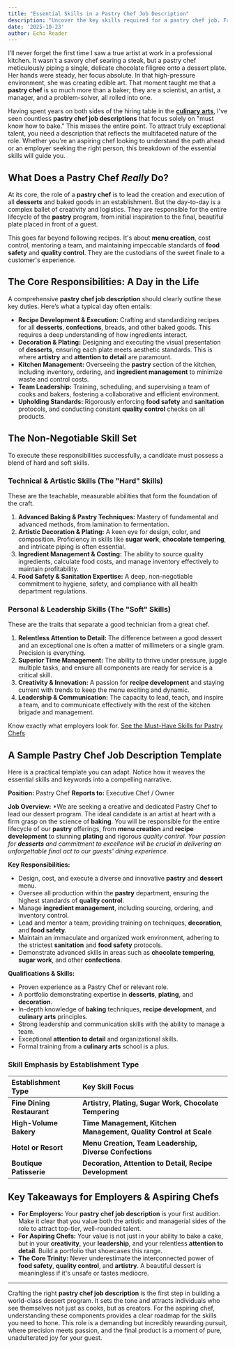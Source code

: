 ```yaml
---
title: "Essential Skills in a Pastry Chef Job Description"
description: "Uncover the key skills required for a pastry chef job. From baking techniques to creativity, find out what it takes to excel in this delicious career."
date: '2025-10-23'
author: Echo Reader
---
```


I’ll never forget the first time I saw a true artist at work in a professional kitchen. It wasn't a savory chef searing a steak, but a pastry chef meticulously piping a single, delicate chocolate filigree onto a dessert plate. Her hands were steady, her focus absolute. In that high-pressure environment, she was creating edible art. That moment taught me that a **pastry chef** is so much more than a baker; they are a scientist, an artist, a manager, and a problem-solver, all rolled into one.

Having spent years on both sides of the hiring table in the [**culinary arts**](https://craftflavor.blog), I've seen countless **pastry chef job descriptions** that focus solely on "must know how to bake." This misses the entire point. To attract truly exceptional talent, you need a description that reflects the multifaceted nature of the role. Whether you're an aspiring chef looking to understand the path ahead or an employer seeking the right person, this breakdown of the essential skills will guide you.

## What Does a Pastry Chef *Really* Do?

At its core, the role of a **pastry chef** is to lead the creation and execution of all **desserts** and baked goods in an establishment. But the day-to-day is a complex ballet of creativity and logistics. They are responsible for the entire lifecycle of the **pastry** program, from initial inspiration to the final, beautiful plate placed in front of a guest.

This goes far beyond following recipes. It's about **menu creation**, cost control, mentoring a team, and maintaining impeccable standards of **food safety** and **quality control**. They are the custodians of the sweet finale to a customer's experience.

## The Core Responsibilities: A Day in the Life

A comprehensive **pastry chef job description** should clearly outline these key duties. Here’s what a typical day often entails:

*   **Recipe Development & Execution:** Crafting and standardizing recipes for all **desserts**, **confections**, breads, and other baked goods. This requires a deep understanding of how ingredients interact.
*   **Decoration & Plating:** Designing and executing the visual presentation of **desserts**, ensuring each plate meets aesthetic standards. This is where **artistry** and **attention to detail** are paramount.
*   **Kitchen Management:** Overseeing the **pastry** section of the kitchen, including inventory, ordering, and **ingredient management** to minimize waste and control costs.
*   **Team Leadership:** Training, scheduling, and supervising a team of cooks and bakers, fostering a collaborative and efficient environment.
*   **Upholding Standards:** Rigorously enforcing **food safety** and **sanitation** protocols, and conducting constant **quality control** checks on all products.

## The Non-Negotiable Skill Set

To execute these responsibilities successfully, a candidate must possess a blend of hard and soft skills.

### Technical & Artistic Skills (The "Hard" Skills)

These are the teachable, measurable abilities that form the foundation of the craft.

1.  **Advanced Baking & Pastry Techniques:** Mastery of fundamental and advanced methods, from lamination to fermentation.
2.  **Artistic Decoration & Plating:** A keen eye for design, color, and composition. Proficiency in skills like **sugar work**, **chocolate tempering**, and intricate piping is often essential.
3.  **Ingredient Management & Costing:** The ability to source quality ingredients, calculate food costs, and manage inventory effectively to maintain profitability.
4.  **Food Safety & Sanitation Expertise:** A deep, non-negotiable commitment to hygiene, safety, and compliance with all health department regulations.

### Personal & Leadership Skills (The "Soft" Skills)

These are the traits that separate a good technician from a great chef.

1.  **Relentless Attention to Detail:** The difference between a good dessert and an exceptional one is often a matter of millimeters or a single gram. Precision is everything.
2.  **Superior Time Management:** The ability to thrive under pressure, juggle multiple tasks, and ensure all components are ready for service is a critical skill.
3.  **Creativity & Innovation:** A passion for **recipe development** and staying current with trends to keep the menu exciting and dynamic.
4.  **Leadership & Communication:** The capacity to lead, teach, and inspire a team, and to communicate effectively with the rest of the kitchen brigade and management.

Know exactly what employers look for. [See the Must-Have Skills for Pastry Chefs](https://craftflavor.blog)

## A Sample Pastry Chef Job Description Template

Here is a practical template you can adapt. Notice how it weaves the essential skills and keywords into a compelling narrative.

**Position:** Pastry Chef
**Reports to:** Executive Chef / Owner

**Job Overview:**
*We are seeking a creative and dedicated Pastry Chef to lead our dessert program. The ideal candidate is an artist at heart with a firm grasp on the science of **baking**. You will be responsible for the entire lifecycle of our **pastry** offerings, from **menu creation** and **recipe development** to stunning **plating** and rigorous **quality control*. Your passion for **desserts** and commitment to excellence will be crucial in delivering an unforgettable final act to our guests' dining experience.*

**Key Responsibilities:**
*   Design, cost, and execute a diverse and innovative **pastry** and **dessert** menu.
*   Oversee all production within the **pastry** department, ensuring the highest standards of **quality control**.
*   Manage **ingredient management**, including sourcing, ordering, and inventory control.
*   Lead and mentor a team, providing training on techniques, **decoration**, and **food safety**.
*   Maintain an immaculate and organized work environment, adhering to the strictest **sanitation** and **food safety** protocols.
*   Demonstrate advanced skills in areas such as **chocolate tempering**, **sugar work**, and other **confections**.

**Qualifications & Skills:**
*   Proven experience as a Pastry Chef or relevant role.
*   A portfolio demonstrating expertise in **desserts**, **plating**, and **decoration**.
*   In-depth knowledge of **baking** techniques, **recipe development**, and **culinary arts** principles.
*   Strong leadership and communication skills with the ability to manage a team.
*   Exceptional **attention to detail** and organizational skills.
*   Formal training from a **culinary arts** school is a plus.

### Skill Emphasis by Establishment Type

| Establishment Type | Key Skill Focus |
| :--- | :--- |
| **Fine Dining Restaurant** | **Artistry, Plating, Sugar Work, Chocolate Tempering** |
| **High-Volume Bakery** | **Time Management, Kitchen Management, Quality Control at Scale** |
| **Hotel or Resort** | **Menu Creation, Team Leadership, Diverse Confections** |
| **Boutique Patisserie** | **Decoration, Attention to Detail, Recipe Development** |

## Key Takeaways for Employers & Aspiring Chefs

*   **For Employers:** Your **pastry chef job description** is your first audition. Make it clear that you value both the artistic and managerial sides of the role to attract top-tier, well-rounded talent.
*   **For Aspiring Chefs:** Your value is not just in your ability to bake a cake, but in your **creativity**, your **leadership**, and your relentless **attention to detail**. Build a portfolio that showcases this range.
*   **The Core Trinity:** Never underestimate the interconnected power of **food safety**, **quality control**, and **artistry**. A beautiful dessert is meaningless if it's unsafe or tastes mediocre.


***

Crafting the right **pastry chef job description** is the first step in building a world-class dessert program. It sets the tone and attracts individuals who see themselves not just as cooks, but as creators. For the aspiring chef, understanding these components provides a clear roadmap for the skills you need to hone. This role is a demanding but incredibly rewarding pursuit, where precision meets passion, and the final product is a moment of pure, unadulterated joy for your guest.